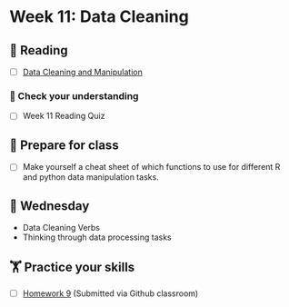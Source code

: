 # Week 11: Data Cleaning
  
## 📖 Reading

  - [ ] [Data Cleaning and Manipulation](https://srvanderplas.github.io/stat-computing-r-python/part-wrangling/03-data-cleaning.html)

### 🎯 Check your understanding

- [ ] Week 11 Reading Quiz

## 🥣 Prepare for class

- [ ] Make yourself a cheat sheet of which functions to use for different R and python data manipulation tasks.

## 🐪 Wednesday

- Data Cleaning Verbs
- Thinking through data processing tasks

##  🏋️ Practice your skills

- [ ] [Homework 9](../homework/09-data-cleaning.qmd)  (Submitted via Github classroom)

